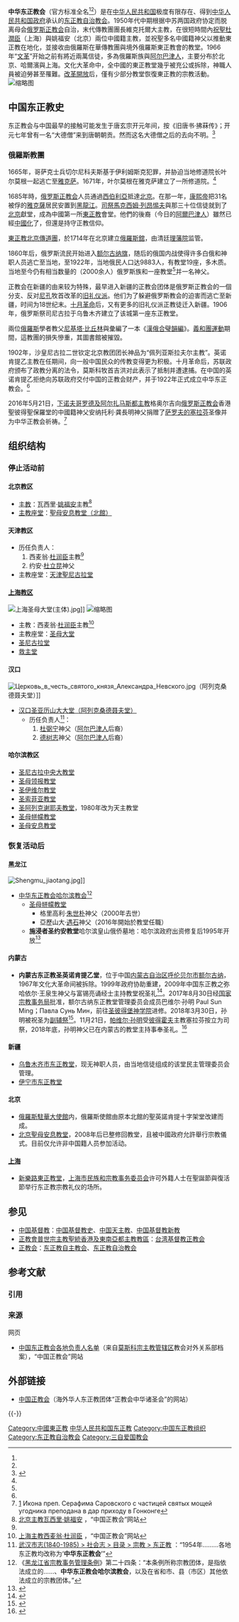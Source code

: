 '''中华东正教会'''（官方标准全名<ref name="hjjtl" /><ref name="whsz" />）是在[[中华人民共和国|中华人民共和国]]极度有限存在、得到[[中华人民共和国政府|中华人民共和国政府]]承认的[[东正教自治教会|东正教自治教会]]。1950年代中期根据中苏两国政府协定而脱离母会[[俄罗斯正教会|俄罗斯正教会]]自治，末代傳教團團長維克托爾大主教，在很短時間內[[祝聖|祝聖]][[杜潤臣|杜潤臣]]（上海）與姚福安（北京）兩位中國籍主教，並祝聖多名中國籍神父以推動東正教在地化，並接收由俄羅斯在華傳教團與境外俄羅斯東正教會的教堂。1966年“[[文革|文革]]”开始之前有將近兩萬信徒，多為俄羅斯族與[[阿尔巴津人|阿尔巴津人]]，主要分布於北京、哈爾濱與上海。文化大革命中，全中國的東正教堂幾乎被充公或拆除，神職人員被迫勞甚至罹難。[[改革開放|改革開放]]后，僅有少部分教堂恢復東正教的宗教活動。
[[File:Viktor_Svjatin,_bishop.jpg|缩略图]]

== 中国东正教史 ==
{{See also|中国基督教史|俄罗斯正教会|东正教历史}}东正教会与中国最早的接触可能发生于唐玄宗开元年间，按《旧唐书·拂菻传》；开元七年曾有一名“大德僧”来到唐朝朝贡。然而这名大德僧之后的去向不明。<ref name=":0">{{Cite journal|title=20世纪中国东正教历史、现状与发展趋势|author=石衡潭|url=|journal=东正教研究|issue=第一辑|doi=|others=|year=2017|volume=|page=287-304|pmid=}}</ref>

=== 俄羅斯教團 ===
{{Main|东正教北京传道团|北馆}}

1665年，哥萨克士兵切尔尼科夫斯基于伊利姆斯克犯罪，并胁迫当地修道院长叶尔莫根一起逃亡至[[雅克萨|雅克萨]]。1671年，叶尔莫根在雅克萨建立了一所修道院。<ref name=":0" />

1685年時，[[俄罗斯正教会|俄罗斯正教会]]人员通過[[西伯利亞|西伯利亞]]抵達[[北京|北京]]。在那一年，[[康熙帝|康熙帝]]把31名被俘的[[雅克萨|雅克薩]]居民安置到[[黑龍江|黑龍江]]。[[司祭|司祭]][[馬克西姆·列昂惕夫|馬克西姆·列昂惕夫]]與那三十位信徒就到了[[北京|北京]]獻堂，成為中國第一所[[東正教|東正教]]會堂。他們的後裔（今日的[[阿爾巴津人|阿爾巴津人]]）雖然已經[[中國化|中國化]]了，但還是持守正教信仰。

[[東正教北京傳道團|東正教北京傳道團]]，於1714年在北京建立[[俄羅斯舘|俄羅斯舘]]，由清廷[[理藩院|理藩院]]监管。

1860年后，俄罗斯流民开始进入[[额尔古纳旗|额尔古纳旗]]，随后的俄国内战使得许多白俄和神职人员逃亡至当地，至1922年，当地俄民人口达9883人，有教堂19座，多木质。当地至今仍有相当数量的（2000余人）俄罗斯族和一座教堂<ref name=":0" />并一名神父。

正教会在新疆的由来较为特殊，最早进入新疆的正教会团体是俄罗斯正教会的一個分支、反对[[尼孔|尼孔]]牧首改革的[[旧礼仪派|旧礼仪派]]。他们为了躲避俄罗斯教会的迫害而逃亡至新疆，时间为18世纪末。[[十月革命|十月革命]]后，又有更多的旧礼仪派正教徒迁入新疆。1906年，俄罗斯祭司尼古拉于乌鲁木齐建立了该城第一座东正教堂。

兩位[[俄羅斯|俄羅斯]]學者教父[[尼基塔·比丘林|尼基塔·比丘林]]與{{link-ru|修道主教|Архимандрит}}{{link-ru|帕拉第阿斯·卡法羅夫|Палладий (Кафаров)}}彙編了一本《[[漢俄合璧韻編|漢俄合璧韻編]]》。[[義和團運動|義和團運動]]期間，這教團的損失慘重，其圖書館被摧毀。

1902年，沙皇尼古拉二世钦定北京教团团长神品为“佩列亚斯拉夫尔主教”。英诺肯提乙主教在任期间，向一般中国民众的传教变得更为积极。十月革命后，苏联政府颁布了政教分离的法令，莫斯科牧首吉洪对此表示了抵制并遭逮捕。在中国的英诺肯提乙拒绝向苏联政府交付中国的正教会财产，并于1922年正式成立中华东正教会。<ref name=":0" />

2016年5月21日，[[下诺夫哥罗德及阿尔扎马斯教省|下诺夫哥罗德及阿尔扎马斯都主教]]格奥尔吉向[[俄罗斯正教会|俄罗斯正教会]]香港聖彼得聖保羅堂的中國籍神父安纳托利·龚長明神父捐赠了[[萨罗夫的塞拉芬|萨罗夫的塞拉芬]]圣像并为中华正教会祈祷。<ref>[http://www.orthodoxy.hk/ru/news/2016-05-28] {{Wayback|url=http://www.orthodoxy.hk/ru/news/2016-05-28 |date=20170902140024 }}	
Икона преп. Серафима Саровского с частицей святых мощей угодника преподана в дар приходу в Гонконге</ref>

== 组织结构 ==
=== 停止活动前 ===
==== 北京教区 ====
* [[主教|主教]]：瓦西里·[[姚福安|姚福安]]主教<ref>[http://www.orthodox.cn/localchurch/beijing/basil_cn.htm 北京主教瓦西里·姚福安] {{Wayback|url=http://www.orthodox.cn/localchurch/beijing/basil_cn.htm |date=20200806101641 }}，“中国正教会”网站</ref>
* [[主教座堂|主教座堂]]：[[北馆|聖母安息教堂（北館）]]

==== 天津教区 ====
* 历任负责人：
*# 西麦翁·[[杜润臣|杜润臣]]主教<ref name="杜润臣" />
*# 约安·[[杜立昆|杜立昆]]神父
*主教座堂：[[天津圣尼古拉堂|天津聖尼古拉堂]]

==== [[东正教上海教区|上海教区]] ====
[[File:上海圣母大堂(主体).jpg|thumb]]]]
[[File:Huiminlu_Jiuzhutang.jpg|缩略图]]
* 主教：西麦翁·[[杜润臣|杜润臣]]主教<ref name="杜润臣">[http://www.orthodox.cn/localchurch/shanghai/simeondu_cn.htm 上海主教西麦翁·杜润臣] {{Wayback|url=http://www.orthodox.cn/localchurch/shanghai/simeondu_cn.htm |date=20191129003217 }}，“中国正教会”网站</ref>
* 主教座堂：[[圣母大堂|圣母大堂]]
* [[圣尼古拉堂_(上海)|圣尼古拉堂]]
* [[救主堂|救主堂]]

==== 汉口 ====
[[File:Церковь_в_честь_святого_князя_Александра_Невского.jpg|right]]（阿列克桑德聂夫堂）]]

* [[汉口|汉口]][[汉口圣亚历山大大堂|圣亚历山大大堂（阿列克桑德聂夫堂）]]
** 历任负责人<ref name="whsz">[http://www.whfz.gov.cn:8080/pub/dqwx/dylsz/shz/ML/zj/dzj/content.htm 武汉市志(1840-1985) > 社会志 > 目录 > 宗教 > 东正教] {{Webarchive|url=https://archive.is/20130713033302/http://www.whfz.gov.cn:8080/pub/dqwx/dylsz/shz/ML/zj/dzj/content.htm |date=2013-07-13 }}：“1954年………各地东正教均改称为‘'''中华东正教会'''’”</ref>：
**# [[杜弼宁|杜弼宁]]神父（[[阿尔巴津人|阿尔巴津人]]后裔）
**# [[德树志|德树志]]神父（[[阿尔巴津人|阿尔巴津人]]后裔）

==== 哈尔滨教区 ====
* [[哈尔滨圣·尼古拉教堂|圣尼古拉中央大教堂]]
* [[圣母领报教堂|圣母领报教堂]]
* [[哈尔滨圣·伊维尔教堂|圣伊维尔教堂]]
* [[哈尔滨圣·索菲亚教堂|圣索菲亚教堂]]
* [[士课街教堂|圣阿列克谢耶夫教堂]]，1980年改为天主教堂
* [[哈尔滨圣母帡幪教堂|圣母帡幪教堂]]
* [[圣母安息教堂_(哈尔滨)|圣母安息教堂]]

=== 恢复活动后 ===
==== 黑龙江 ====
[[File:Shengmu_jiaotang.jpg|thumb]]]]

* [[哈尔滨东正教|中华东正教会哈尔滨教会]]<ref name='hjjtl'>《[http://www.hljfz.gov.cn/out.do?viewType=viewContent&id=20061107154503100&first=%D5%FE%B2%DF%B7%A8%B9%E6&second=%B5%D8%B7%BD%D0%D4%B7%A8%B9%E6 黑龙江省宗教事务管理条例]{{dead link|date=2017年11月 |bot=InternetArchiveBot |fix-attempted=yes }}》第二十四条：“本条例所称宗教团体，是指依法成立的……、'''中华东正教会哈尔滨教会'''，以及在省和市、县（市区）其他依法成立的宗教团体。”</ref>
** [[哈尔滨圣母帡幪教堂|圣母帡幪教堂]]
*** 格里高利·[[朱世朴|朱世朴]]神父（2000年去世）
*** 亞歷山大·[[遇石|遇石]]神父（2016年開始於教堂任職）
** '''施浸者圣约安教堂'''哈尔滨皇山俄侨墓地：哈尔滨政府出资修复后1995年开放<ref>{{Cite web|url=http://www.orthodox.cn/contemporary/harbin/huangshan_cn.htm|title=哈尔滨皇山俄侨墓地|accessdate=2012-05-19|work=哈尔滨教堂|language=zh-cn|archive-date=2019-12-29|archive-url=https://web.archive.org/web/20191229000329/http://www.orthodox.cn/contemporary/harbin/huangshan_cn.htm|dead-url=no}}</ref>

==== 内蒙古 ====
*'''内蒙古东正教圣英诺肯提乙堂'''，位于中国[[内蒙古自治区|内蒙古自治区]][[呼伦贝尔市|呼伦贝尔市]][[额尔古纳|额尔古纳]]，1967年文化大革命间被拆除。1999年政府协助重建，2009年中国东正教之弥哈依尔·王泉生神父与富锡亮诵经士主持教堂祝圣礼<ref>{{Cite web|url=http://www.orthodox.cn/contemporary/neimenggu/eerguna_cn.htm|title=內蒙古圣英诺肯提乙堂|accessdate=2009-08-30|work=內蒙古东正教堂|language=zh-cn|archive-date=2019-08-08|archive-url=https://web.archive.org/web/20190808111255/http://www.orthodox.cn/contemporary/neimenggu/eerguna_cn.htm|dead-url=no}}</ref>。2017年8月30日经[[国家宗教事务局|国家宗教事务局]]批准，额尔古纳东正教堂管理委员会成员巴维尔·孙明 Paul Sun Ming；Павла Сунь Мин，前往[[圣彼得堡神学院|圣彼得堡神学院]]进修。2018年3月30日，孙明被祝圣为[[副辅祭|副辅祭]]<ref>{{cite web |url=http://spbda.ru/news/student-iz-kitaya-vozveden-v-ipodiakona/ |title=СТУДЕНТ ИЗ КИТАЯ ВОЗВЕДЕН В ИПОДИАКОНА |accessdate=2018-03-30 |language=ru |archive-date=2020-11-20 |archive-url=https://web.archive.org/web/20201120211335/https://spbda.ru/news/student-iz-kitaya-vozveden-v-ipodiakona/ |dead-url=no }}</ref>。11月21日，[[帕维尔·孙明|帕维尔·孙明]]受[[彼得宮城|彼得霍夫]]主教塞拉芬按立为司祭，2018年底，孙明神父已在内蒙古的教堂主持事奉圣礼。<ref>{{Cite web|url=https://orthodoxy.hk/cn/news/2018-11-21/novyy_svjashhennik_dlja_kitaja/|title=一位新的中国籍司祭在圣彼得堡被按立|accessdate=2018-12-31|author=|date=|publisher=香港圣彼得圣保罗教堂|archive-date=2020-11-04|archive-url=https://web.archive.org/web/20201104234757/https://orthodoxy.hk/cn/news/2018-11-21/novyy_svjashhennik_dlja_kitaja/|dead-url=no}}</ref>

==== 新疆 ====
* [[乌鲁木齐市东正教堂|乌鲁木齐市东正教堂]]，现无神职人员，由当地信徒组成的该堂民主管理委员会管理。
* [[伊宁市东正教堂|伊宁市东正教堂]]

==== 北京 ====
* [[俄羅斯駐華大使館|俄羅斯駐華大使館]]内，俄羅斯使館由原本北館的聖英諾肯提十字架堂改建而成。
*[[北馆|北京聖母安息教堂]]，2008年后已整修回教堂，且被中國政府允許舉行宗教儀式。目前仅允许非中国籍人员参加活动。

==== [[东正教上海教区|上海]] ====
* [[圣母大堂|新樂路東正教堂]]，[[上海市民族和宗教事务委员会|上海市民族和宗教事务委员会]]许可外籍人士在聖誕節與復活節举行东正教宗教礼仪的场所。

== 参见 ==
{{Portal box|基督教|中国|中华人民共和国}}
* [[中国基督教|中国基督教]]：[[中国基督教史|中国基督教史]]、[[中国天主教|中国天主教]]、[[中国基督教新教|中国基督教新教]]
* [[正教會普世宗主教聖統香港及東南亞都主教教區|正教會普世宗主教聖統香港及東南亞都主教教區]]：[[台湾基督教正教会|台湾基督教正教会]]
* [[正教会|正教会]]：[[东正教自主教会|东正教自主教会]]、[[东正教自治教会|东正教自治教会]]

== 参考文献 ==
=== 引用 ===
{{Reflist}}

=== 来源 ===
{{refbegin}}
; 网页
* [http://www.orthodox.cn/localchurch/19560424religiousbureau_cn.htm 中国东正教会各地负责人名单]{{Wayback|url=http://www.orthodox.cn/localchurch/19560424religiousbureau_cn.htm |date=20190808103407 }}（来自[[俄罗斯正教会|莫斯科宗主教管辖区]]教会对外关系部档案），“中国正教会”网站
{{refend}}

== 外部链接 ==
* [http://www.orthodox.cn/ 中国正教会]{{Wayback|url=http://www.orthodox.cn/ |date=20201111223455 }}（海外华人东正教团体“正教会中华诸圣会”的网站）
{{-}}
{{中国基督教史|PRC}}
{{中国自立教会}}
{{中华人民共和国宗教}}
{{正教会}}
{{中华东正教会教区}}

[[Category:中國東正教|Category:中國東正教]]
[[Category:中华人民共和国东正教|]]
[[Category:中国东正教组织|Category:中国东正教组织]]
[[Category:东正教自治教会|Category:东正教自治教会]]
[[Category:三自爱国教会|Category:三自爱国教会]]